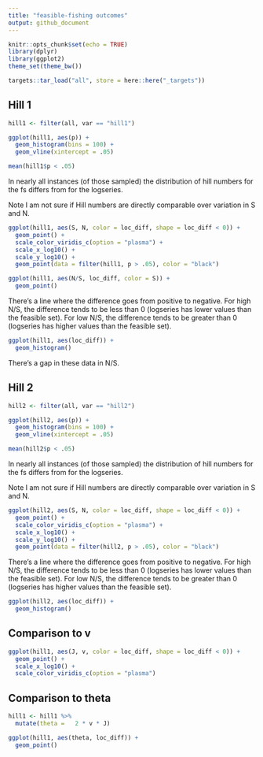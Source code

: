 ```yaml
---
title: "feasible-fishing outcomes"
output: github_document
---
```


```r
knitr::opts_chunk$set(echo = TRUE)
library(dplyr)
library(ggplot2)
theme_set(theme_bw())
```


```r

targets::tar_load("all", store = here::here("_targets"))

```


## Hill 1

```r

hill1 <- filter(all, var == "hill1")

ggplot(hill1, aes(p)) + 
  geom_histogram(bins = 100) +
  geom_vline(xintercept = .05)

mean(hill1$p < .05)

```

In nearly all instances (of those sampled) the distribution of hill numbers for the fs differs from for the logseries. 



Note I am not sure if Hill numbers are directly comparable over variation in S and N. 

```r

ggplot(hill1, aes(S, N, color = loc_diff, shape = loc_diff < 0)) +
  geom_point() +
  scale_color_viridis_c(option = "plasma") +
  scale_x_log10() +
  scale_y_log10() +
  geom_point(data = filter(hill1, p > .05), color = "black") 

ggplot(hill1, aes(N/S, loc_diff, color = S)) +
  geom_point()

```

There's a line where the difference goes from positive to negative. For high N/S, the difference tends to be less than 0 (logseries has lower values than the feasible set). For low N/S, the difference tends to be greater than 0 (logseries has higher values than the feasible set). 



```r

ggplot(hill1, aes(loc_diff)) +
  geom_histogram()

```

There's a gap in these data in N/S. 


## Hill 2

```r

hill2 <- filter(all, var == "hill2")

ggplot(hill2, aes(p)) + 
  geom_histogram(bins = 100) +
  geom_vline(xintercept = .05)

mean(hill2$p < .05)

```

In nearly all instances (of those sampled) the distribution of hill numbers for the fs differs from for the logseries. 



Note I am not sure if Hill numbers are directly comparable over variation in S and N. 

```r

ggplot(hill2, aes(S, N, color = loc_diff, shape = loc_diff < 0)) +
  geom_point() +
  scale_color_viridis_c(option = "plasma") +
  scale_x_log10() +
  scale_y_log10() +
  geom_point(data = filter(hill2, p > .05), color = "black") 

```

There's a line where the difference goes from positive to negative. For high N/S, the difference tends to be less than 0 (logseries has lower values than the feasible set). For low N/S, the difference tends to be greater than 0 (logseries has higher values than the feasible set). 



```r

ggplot(hill2, aes(loc_diff)) +
  geom_histogram()

```



## Comparison to v

```r

ggplot(hill1, aes(J, v, color = loc_diff, shape = loc_diff < 0)) +
  geom_point() +
  scale_x_log10() +
  scale_color_viridis_c(option = "plasma")


```


## Comparison to theta

```r

hill1 <- hill1 %>%
  mutate(theta =   2 * v * J)

ggplot(hill1, aes(theta, loc_diff)) +
  geom_point()


```